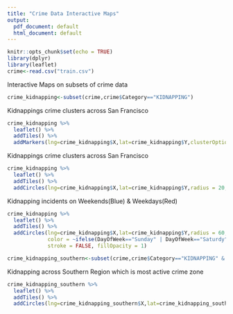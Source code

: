 ```yaml
---
title: "Crime Data Interactive Maps"
output:
  pdf_document: default
  html_document: default
---
```


```r
knitr::opts_chunk$set(echo = TRUE)
library(dplyr)
library(leaflet)
crime<-read.csv("train.csv")
```

Interactive Maps on subsets of crime data

```r
crime_kidnapping<-subset(crime,crime$Category=="KIDNAPPING")
```

Kidnappings crime clusters across San Francisco 

```r
crime_kidnapping %>%
  leaflet() %>%
  addTiles() %>%
  addMarkers(lng=crime_kidnapping$X,lat=crime_kidnapping$Y,clusterOptions = markerClusterOptions(maxClusterRadius=40))
```

Kidnappings crime clusters across San Francisco 

```r
crime_kidnapping %>%
  leaflet() %>%
  addTiles() %>%
  addCircles(lng=crime_kidnapping$X,lat=crime_kidnapping$Y,radius = 20,color = "red")
```

Kidnapping incidents on Weekends(Blue) & Weekdays(Red)

```r
crime_kidnapping %>%
  leaflet() %>%
  addTiles() %>%
  addCircles(lng=crime_kidnapping$X,lat=crime_kidnapping$Y,radius = 60,
             color = ~ifelse(DayOfWeek=="Sunday" | DayOfWeek=="Saturdy", "blue", "red"),
             stroke = FALSE, fillOpacity = 1)
```

```r
crime_kidnapping_southern<-subset(crime,crime$Category=="KIDNAPPING" & crime$PdDistrict=="SOUTHERN")
```

Kidnapping across Southern Region which is most active crime zone
```r
crime_kidnapping_southern %>%
  leaflet() %>%
  addTiles() %>%
  addCircles(lng=crime_kidnapping_southern$X,lat=crime_kidnapping_southern$Y,radius = 20,color = "red")
```

